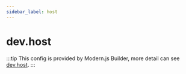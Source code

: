 ```yaml
---
sidebar_label: host
---
```


# dev.host

:::tip
This config is provided by Modern.js Builder, more detail can see [dev.host](https://modernjs.dev/builder/en/api/config-dev.html#host).
:::


<Main />
